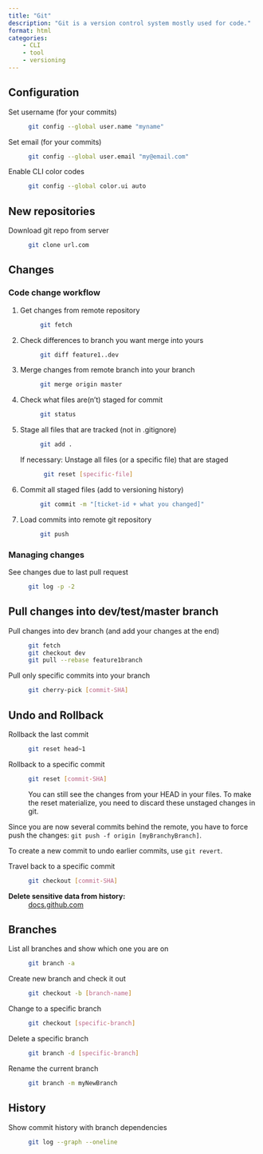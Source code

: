 ```yaml
---
title: "Git"
description: "Git is a version control system mostly used for code."
format: html
categories:
    - CLI
    - tool
    - versioning
---
```




## Configuration

Set username (for your commits)
: ```bash
git config --global user.name "myname"
```

Set email (for your commits)
: ```bash
git config --global user.email "my@email.com"
```

Enable CLI color codes
: ```bash
git config --global color.ui auto
```

## New repositories

Download git repo from server
: ```bash
git clone url.com
```

## Changes

### Code change workflow

1. Get changes from remote repository
: ```bash
git fetch
```

2. Check differences to branch you want merge into yours
: ```bash
git diff feature1..dev
```

3. Merge changes from remote branch into your branch
: ```bash
git merge origin master
```

4. Check what files are(n't) staged for commit
: ```bash
git status
```

5. Stage all files that are tracked (not in .gitignore)
: ```bash
git add .
```

    If necessary: Unstage all files (or a specific file) that are staged
    : ```bash
    git reset [specific-file]
    ```

6. Commit all staged files (add to versioning history)
: ```bash
git commit -m "[ticket-id + what you changed]"
```

7. Load commits into remote git repository
: ```bash
git push
```

### Managing changes

See changes due to last pull request
: ```bash
git log -p -2
```

## Pull changes into dev/test/master branch 

Pull changes into dev branch (and add your changes at the end) 
: ```bash
git fetch
git checkout dev
git pull --rebase feature1branch 
```

Pull only specific commits into your branch
: ```bash
git cherry-pick [commit-SHA]
```

## Undo and Rollback

Rollback the last commit
: ```bash
git reset head~1
```

Rollback to a specific commit
: ```bash
git reset [commit-SHA]
```
You can still see the changes from your HEAD in your files. To make the reset materialize, you need to discard these unstaged changes in git. 

Since you are now several commits behind the remote, you have to force push the changes: `git push -f origin [myBranchyBranch]`.

To create a new commit to undo earlier commits, use `git revert`.

Travel back to a specific commit
: ```bash
git checkout [commit-SHA]
```

**Delete sensitive data from history:**
: [docs.github.com](https://docs.github.com/en/authentication/keeping-your-account-and-data-secure/removing-sensitive-data-from-a-repository#using-git-filter-repo)

## Branches

List all branches and show which one you are on
: ```bash
git branch -a
```

Create new branch and check it out
: ```bash
git checkout -b [branch-name]
```

Change to a specific branch
: ```bash
git checkout [specific-branch]
```

Delete a specific branch
: ```bash
git branch -d [specific-branch]
```

Rename the current branch
: ```bash
git branch -m myNewBranch
``` 

## History

Show commit history with branch dependencies 
: ```bash
git log --graph --oneline
``` 

